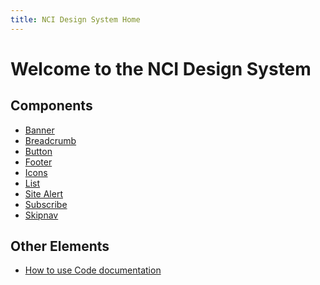 ```yaml
---
title: NCI Design System Home
---
```


# Welcome to the NCI Design System

## Components

- [Banner](./components/banner)
- [Breadcrumb](./components/breadcrumb)
- [Button](./components/button)
- [Footer](./components/footer)
- [Icons](./components/icons)
- [List](./components/list)
- [Site Alert](./components/site-alert)
- [Subscribe](./components/subscribe)
- [Skipnav](./components/skipnav)

## Other Elements

- [How to use Code documentation](./about/development/code-examples)
